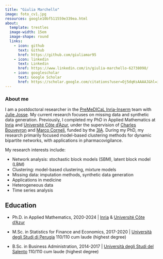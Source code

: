 ```yaml
---
title: "Giulia Marchello"
image: foto_cv1.jpg
resources: google10bf511559e339ea.html
about:
  template: trestles
  image-width: 15em
  image-shape: round
  links:
    - icon: github
      text: Github
      href: https://github.com/giuliamar95
    - icon: linkedin
      text: Linkedin
      href: https://www.linkedin.com/in/giulia-marchello-62738098/
    - icon: googlescholar
      text: Google Scholar
      href: https://scholar.google.com/citations?user=Oj5dqKsAAAAJ&hl=it
---
```


### About me


I am a postdoctoral researcher in the [PreMeDICaL Inria-Inserm](https://team.inria.fr/premedical/) team with [Julie Josse](http://juliejosse.com). My current research focuses on missing data and synthetic data generation. Previously, I completed my PhD in Applied Mathematics at [Inria](https://inria.fr/fr) and [Université Côte d'Azur](https://univ-cotedazur.fr), under the supervision of [Charles Bouveyron](https://math.univ-cotedazur.fr/~cbouveyr/) and [Marco Corneli](https://math.univ-cotedazur.fr/~mcorneli/), funded by the [3IA](https://3ia.univ-cotedazur.eu). During my PhD, my research primarily focused model-based clustering methods for dynamic bipartite networks, with applications in pharmacovigilance. 

My research interests include:

 - Network analysis: stochastic block models (SBM), latent block model (LBM)
 - Clustering: model-based clustering, mixture models
 - Missing data: imputation methods, synthetic data generation
 - Applications in medicine
 - Heterogeneous data
 - Time series analysis
 

## Education

- Ph.D. in Applied Mathematics, 2020-2024 \| [Inria](https://inria.fr/fr) & [Université Côte d'Azur](https://univ-cotedazur.fr)

- M.Sc. in Statistics for Finance and Economics, 2017-2020 \| [Università degli Studi di Perugia](https://www.unipg.it)
110/110 cum laude (highest degree)

- B.Sc. in Business Administration, 2014-2017 \| [Università degli Studi del Salento](https://www.unisalento.it) 110/110 cum laude (highest degree)


